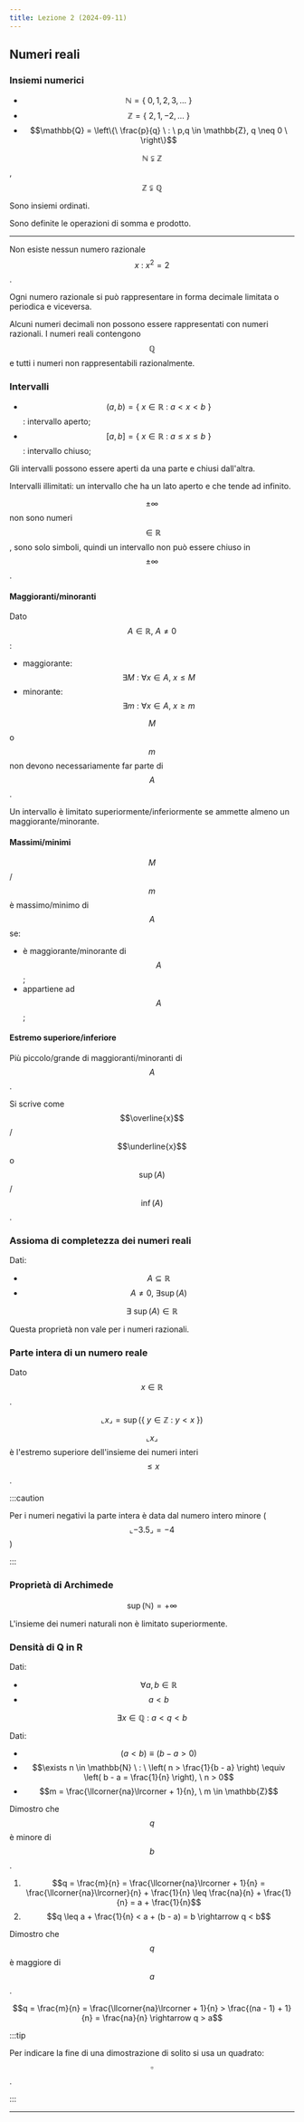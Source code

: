 ```yaml
---
title: Lezione 2 (2024-09-11)
---
```



## Numeri reali

### Insiemi numerici

- $$\mathbb{N} = \{ \ 0,1,2,3,\ldots \ \}$$
- $$\mathbb{Z} = \{ \ 2,1,-2,\ldots \ \}$$
- $$\mathbb{Q} = \left\{\ \frac{p}{q} \ : \ p,q \in \mathbb{Z}, q \neq 0 \ \right\}$$

$$\mathbb{N} \subsetneqq \mathbb{Z}$$, $$\mathbb{Z} \subsetneqq \mathbb{Q}$$

Sono insiemi ordinati.

Sono definite le operazioni di somma e prodotto.

---

Non esiste nessun numero razionale $$x \ : \ x^{2} = 2$$.

Ogni numero razionale si può rappresentare in forma decimale limitata o
periodica e viceversa.

Alcuni numeri decimali non possono essere rappresentati con numeri razionali. I
numeri reali contengono $$\mathbb{Q}$$ e tutti i numeri non rappresentabili
razionalmente.

### Intervalli

- $$(a,b) = \{ \ x \in \mathbb{R} \ : \ a < x < b \ \}$$: intervallo aperto;
- $$[a,b] = \{ \ x \in \mathbb{R} \ : \ a \leq x \leq b \ \}$$: intervallo
  chiuso;

Gli intervalli possono essere aperti da una parte e chiusi dall'altra.

Intervalli illimitati: un intervallo che ha un lato aperto e che tende ad
infinito.

$$\pm\infty$$ non sono numeri $$\in \mathbb{R}$$, sono solo simboli, quindi un
intervallo non può essere chiuso in $$\pm\infty$$.

#### Maggioranti/minoranti

Dato $$A \in \mathbb{R}, \ A \neq 0$$:

- maggiorante: $$\exists M \ : \ \forall x \in A, \ x \leq M$$
- minorante: $$\exists m \ : \ \forall x \in A, \ x \geq m$$

$$M$$ o $$m$$ non devono necessariamente far parte di $$A$$.

Un intervallo è limitato superiormente/inferiormente se ammette almeno un
maggiorante/minorante.

#### Massimi/minimi

$$M$$/$$m$$ è massimo/minimo di $$A$$ se:

- è maggiorante/minorante di $$A$$;
- appartiene ad $$A$$;

#### Estremo superiore/inferiore

Più piccolo/grande di maggioranti/minoranti di $$A$$.

Si scrive come $$\overline{x}$$/$$\underline{x}$$ o $$\sup(A)$$/$$\inf(A)$$.

### Assioma di completezza dei numeri reali

Dati:

- $$A \subseteq \mathbb{R}$$
- $$A \neq 0, \ \exists \sup(A)$$

$$\exists \ \sup(A) \in \mathbb{R}$$

Questa proprietà non vale per i numeri razionali.

### Parte intera di un numero reale

Dato $$x \in \mathbb{R}$$.

$$\llcorner x \lrcorner = \sup( \{ \ y \in \mathbb{Z} \ : \ y < x \ \} )$$

$$\llcorner x \lrcorner$$ è l'estremo superiore dell'insieme dei numeri interi
$$\leq x$$.

:::caution

Per i numeri negativi la parte intera è data dal numero intero minore
($$\llcorner -3.5 \lrcorner = -4$$)

:::

### Proprietà di Archimede

$$\sup(\mathbb{N}) =+ \infty$$

L'insieme dei numeri naturali non è limitato superiormente.

### Densità di Q in R

Dati:

- $$\forall a,b \in \mathbb{R}$$
- $$a < b$$

$$\exists x \in \mathbb{Q} \ : \ a < q < b$$

<Card title="Dimostrazione">

Dati:

- $$(a < b) \equiv (b - a > 0)$$
- $$\exists n \in \mathbb{N} \ : \ \left( n > \frac{1}{b - a} \right) \equiv \left( b - a = \frac{1}{n} \right), \ n > 0$$
- $$m = \frac{\llcorner{na}\lrcorner + 1}{n}, \ m \in \mathbb{Z}$$

Dimostro che $$q$$ è minore di $$b$$.

<Steps>

1. $$q = \frac{m}{n} = \frac{\llcorner{na}\lrcorner + 1}{n} = \frac{\llcorner{na}\lrcorner}{n} + \frac{1}{n} \leq \frac{na}{n} + \frac{1}{n} = a + \frac{1}{n}$$
2. $$q \leq a + \frac{1}{n} < a + (b - a) = b \rightarrow q < b$$

</Steps>

Dimostro che $$q$$ è maggiore di $$a$$.

$$q = \frac{m}{n} = \frac{\llcorner{na}\lrcorner + 1}{n} > \frac{(na - 1) + 1}{n} = \frac{na}{n} \rightarrow q > a$$

</Card>

:::tip

Per indicare la fine di una dimostrazione di solito si usa un quadrato:
$$\square$$.

:::

---

<CardGrid>
  <LinkCard
    title="Appunti di Andrea"
    href="https://drive.google.com/file/d/1tXVkUQnrgn2l67QEPPy9IXwSRVp92wHp/view"
  />
</CardGrid>
